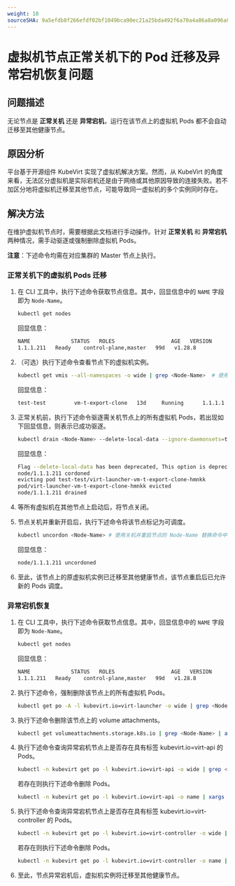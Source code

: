 ```yaml
---
weight: 10
sourceSHA: 9a5efdb8f266efdf02bf1049bca90ec21a25bda492f6a70a4a86a8a096a8660a
---
```


# 虚拟机节点正常关机下的 Pod 迁移及异常宕机恢复问题

## 问题描述

无论节点是 **正常关机** 还是 **异常宕机**，运行在该节点上的虚拟机 Pods 都不会自动迁移至其他健康节点。

## 原因分析

平台基于开源组件 KubeVirt 实现了虚拟机解决方案。然而，从 KubeVirt 的角度来看，无法区分虚拟机是实际宕机还是由于网络或其他原因导致的连接失败。若不加区分地将虚拟机迁移至其他节点，可能导致同一虚拟机的多个实例同时存在。

## 解决方法

在维护虚拟机节点时，需要根据此文档进行手动操作。针对 **正常关机** 和 **异常宕机** 两种情况，需手动驱逐或强制删除虚拟机 Pods。

**注意**：下述命令均需在对应集群的 Master 节点上执行。

### 正常关机下的虚拟机 Pods 迁移

1. 在 CLI 工具中，执行下述命令获取节点信息。其中，回显信息中的 `NAME` 字段即为 `Node-Name`。

   ```bash
   kubectl get nodes
   ```

   回显信息：

   ```bash
   NAME             STATUS   ROLES                  AGE   VERSION
   1.1.1.211   Ready    control-plane,master   99d   v1.28.8
   ```

2. （可选）执行下述命令查看节点下的虚拟机实例。

   ```bash
   kubectl get vmis --all-namespaces -o wide | grep <Node-Name>  # 使用步骤 1 中获取的 Node-Name 替换命令中的 <Node-Name> 部分
   ```

   回显信息：

   ```bash
   test-test         vm-t-export-clone   13d     Running      1.1.1.1   1.1.1.211   True    False   
   ```

3. 正常关机前，执行下述命令驱逐需关机节点上的所有虚拟机 Pods，若出现如下回显信息，则表示已成功驱逐。

   ```bash
   kubectl drain <Node-Name> --delete-local-data --ignore-daemonsets=true --force --pod-selector=kubevirt.io=virt-launcher   # 使用需关机节点的 Node-Name 替换命令中的 <Node-Name> 部分
   ```

   回显信息：

   ```bash
   Flag --delete-local-data has been deprecated, This option is deprecated and will be deleted. Use --delete-emptydir-data.
   node/1.1.1.211 cordoned
   evicting pod test-test/virt-launcher-vm-t-export-clone-hmnkk
   pod/virt-launcher-vm-t-export-clone-hmnkk evicted
   node/1.1.1.211 drained
   ```

4. 等所有虚拟机在其他节点上启动后，将节点关闭。

5. 节点关机并重新开启后，执行下述命令将该节点标记为可调度。

   ```bash
   kubectl uncordon <Node-Name> # 使用关机并重启节点的 Node-Name 替换命令中的 <Node-Name> 部分
   ```

   回显信息：

   ```bash
   node/1.1.1.211 uncordoned
   ```

6. 至此，该节点上的原虚拟机实例已迁移至其他健康节点，该节点重启后已允许新的 Pods 调度。

### 异常宕机恢复

1. 在 CLI 工具中，执行下述命令获取节点信息。其中，回显信息中的 `NAME` 字段即为 `Node-Name`。

   ```bash
   kubectl get nodes
   ```

   回显信息：

   ```bash
   NAME             STATUS   ROLES                  AGE   VERSION
   1.1.1.211   Ready    control-plane,master   99d   v1.28.8
   ```

2. 执行下述命令，强制删除该节点上的所有虚拟机 Pods。

   ```bash
   kubectl get po -A -l kubevirt.io=virt-launcher -o wide | grep <Node-Name> | awk '{print "kubectl delete pod --force -n " $1, $2}'  | bash  # 需使用异常宕机节点的 Node-Name 替换命令中的 <Node-Name> 部分
   ```

3. 执行下述命令删除该节点上的 volume attachments。

   ```bash
   kubectl get volumeattachments.storage.k8s.io | grep <Node-Name> | awk '{print $1}' | xargs kubectl delete volumeattachments.storage.k8s.io  # 需使用异常宕机节点的 Node-Name 替换命令中的 <Node-Name> 部分
   ```

4. 执行下述命令查询异常宕机节点上是否存在具有标签 kubevirt.io=virt-api 的 Pods。

   ```bash
   kubectl -n kubevirt get po -l kubevirt.io=virt-api -o wide | grep <Node-Name> # 需使用异常宕机节点的 Node-Name 替换命令中的 <Node-Name> 部分
   ```

   若存在则执行下述命令删除 Pods。

   ```bash
   kubectl -n kubevirt get po -l kubevirt.io=virt-api -o name | xargs kubectl -n kubevirt delete --force --grace-period=0
   ```

5. 执行下述命令查询异常宕机节点上是否存在具有标签 kubevirt.io=virt-controller 的 Pods。

   ```bash
   kubectl -n kubevirt get po -l kubevirt.io=virt-controller -o wide | grep <Node-Name> # 需使用异常宕机节点的 Node-Name 替换命令中的 <Node-Name> 部分
   ```

   若存在则执行下述命令删除 Pods。

   ```bash
   kubectl -n kubevirt get po -l kubevirt.io=virt-controller -o name | xargs kubectl -n kubevirt delete --force --grace-period=0
   ```

6. 至此，节点异常宕机后，虚拟机实例将迁移至其他健康节点。
